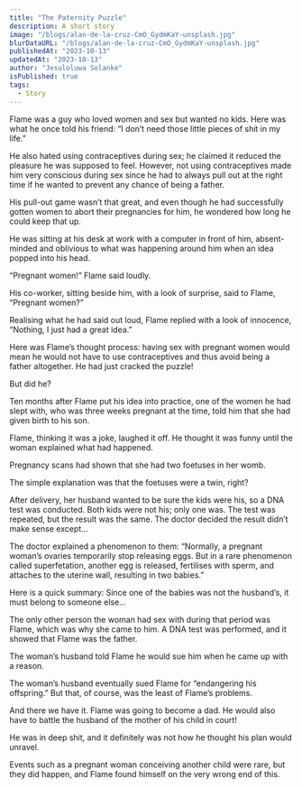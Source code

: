 ```yaml
---
title: "The Paternity Puzzle"
description: A short story
image: "/blogs/alan-de-la-cruz-CmO_GydmKaY-unsplash.jpg"
blurDataURL: "/blogs/alan-de-la-cruz-CmO_GydmKaY-unsplash.jpg"
publishedAt: "2023-10-13"
updatedAt: "2023-10-13"
author: "Jesuloluwa Solanke"
isPublished: true
tags:
  - Story
---
```


Flame was a guy who loved women and sex but wanted no kids. Here was what he once told his friend: “I don’t need those little pieces of shit in my life.”

He also hated using contraceptives during sex; he claimed it reduced the pleasure he was supposed to feel. However, not using contraceptives made him very conscious during sex since he had to always pull out at the right time if he wanted to prevent any chance of being a father.

His pull-out game wasn’t that great, and even though he had successfully gotten women to abort their pregnancies for him, he wondered how long he could keep that up.

He was sitting at his desk at work with a computer in front of him, absent-minded and oblivious to what was happening around him when an idea popped into his head.

“Pregnant women!” Flame said loudly.

His co-worker, sitting beside him, with a look of surprise, said to Flame, “Pregnant women?”

Realising what he had said out loud, Flame replied with a look of innocence, “Nothing, I just had a great idea.”

Here was Flame’s thought process: having sex with pregnant women would mean he would not have to use contraceptives and thus avoid being a father altogether. He had just cracked the puzzle!

But did he?

Ten months after Flame put his idea into practice, one of the women he had slept with, who was three weeks pregnant at the time, told him that she had given birth to his son.

Flame, thinking it was a joke, laughed it off. He thought it was funny until the woman explained what had happened.

Pregnancy scans had shown that she had two foetuses in her womb.

The simple explanation was that the foetuses were a twin, right?

After delivery, her husband wanted to be sure the kids were his, so a DNA test was conducted. Both kids were not his; only one was. The test was repeated, but the result was the same. The doctor decided the result didn’t make sense except…

The doctor explained a phenomenon to them: “Normally, a pregnant woman’s ovaries temporarily stop releasing eggs. But in a rare phenomenon called superfetation, another egg is released, fertilises with sperm, and attaches to the uterine wall, resulting in two babies.”

Here is a quick summary: Since one of the babies was not the husband’s, it must belong to someone else…

The only other person the woman had sex with during that period was Flame, which was why she came to him. A DNA test was performed, and it showed that Flame was the father.

The woman’s husband told Flame he would sue him when he came up with a reason.

The woman’s husband eventually sued Flame for “endangering his offspring.” But that, of course, was the least of Flame’s problems.

And there we have it. Flame was going to become a dad. He would also have to battle the husband of the mother of his child in court!

He was in deep shit, and it definitely was not how he thought his plan would unravel.

Events such as a pregnant woman conceiving another child were rare, but they did happen, and Flame found himself on the very wrong end of this.
